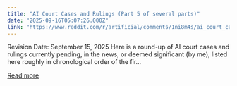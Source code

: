 ```yaml
---
title: "AI Court Cases and Rulings (Part 5 of several parts)"
date: "2025-09-16T05:07:26.000Z"
link: "https://www.reddit.com/r/artificial/comments/1ni8m4s/ai_court_cases_and_rulings_part_5_of_several_parts/"
---
```


Revision Date: September 15, 2025
 Here is a round-up of AI court cases and rulings currently pending, in the news, or deemed significant (by me), listed here roughly in chronological order of the fir...

[Read more](https://www.reddit.com/r/artificial/comments/1ni8m4s/ai_court_cases_and_rulings_part_5_of_several_parts/)
